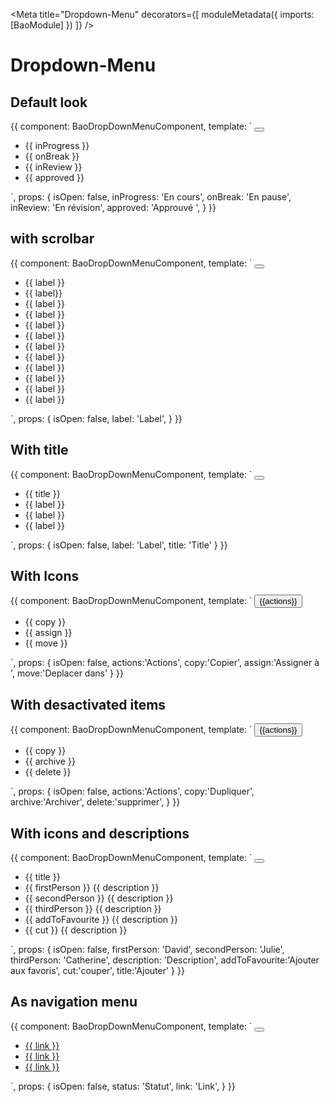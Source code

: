 
<Meta
  title="Dropdown-Menu"
  decorators={[
    moduleMetadata({
      imports: [BaoModule]
    })
  ]}
/>

# Dropdown-Menu

## Default look

<Preview>
  <Story name="dropdown-menu">
    {{
      component: BaoDropDownMenuComponent,
      template: `
            <button bao-button  (click)="isOpen = !isOpen" type="utility" level="tertiary" cdkOverlayOrigin #trigger="cdkOverlayOrigin">
              <bao-icon svgIcon="icon-more-vertical"></bao-icon>
            </button>
            <bao-dropdown-menu aria-expanded="true" [triggerOrigin]="trigger" class="visible-scrollbar" [(isOpen)]="isOpen">
              <ul>
                <li bao-dropdown-menu-item > {{ inProgress }} </li>
                <li bao-dropdown-menu-item > {{ onBreak }} </li>
                <li bao-dropdown-menu-item > {{ inReview }} </li>
                <li bao-dropdown-menu-item > {{ approved }} </li>
              </ul>
            </bao-dropdown-menu>
    `,
      props: {
        isOpen: false,
        inProgress: 'En cours',
        onBreak: 'En pause',
        inReview: 'En révision',
        approved: 'Approuvé ',
      }
    }}
  </Story>
</Preview>

## with scrolbar

<Preview>
  <Story name="dropdown-menu-with-scrollbar">
    {{
      component: BaoDropDownMenuComponent,
      template: `
            <button bao-button (click)="isOpen = !isOpen" type="utility" level="tertiary" cdkOverlayOrigin #trigger="cdkOverlayOrigin">
              <bao-icon svgIcon="icon-chevron-right"></bao-icon>
            </button>
            <bao-dropdown-menu aria-expanded="true" [triggerOrigin]="trigger" class="visible-scrollbar" [(isOpen)]="isOpen">
              <ul>
                <li bao-dropdown-menu-item >{{ label }}</li>
                <li bao-dropdown-menu-item >{{ label}}</li>
                <li bao-dropdown-menu-item >{{ label }}</li>
                <li bao-dropdown-menu-item >{{ label }}</li>               
                <li bao-dropdown-menu-item >{{ label }}</li>
                <li bao-dropdown-menu-item >{{ label }}</li>
                <li bao-dropdown-menu-item >{{ label }}</li>
                <li bao-dropdown-menu-item >{{ label }}</li>
                <li bao-dropdown-menu-item >{{ label }}</li>
                <li bao-dropdown-menu-item >{{ label }}</li>
                <li bao-dropdown-menu-item >{{ label }}</li>
                <li bao-dropdown-menu-item >{{ label }}</li>
              </ul>
            </bao-dropdown-menu>
    `,
      props: {
        isOpen: false,
        label: 'Label',
      }
    }}
  </Story>
</Preview>

## With title

<Preview>
  <Story name="dropdown-menu with title">
    {{
      component: BaoDropDownMenuComponent,
      template: `
            <button bao-button (click)="isOpen = !isOpen"  type="utility" level="tertiary" cdkOverlayOrigin #trigger="cdkOverlayOrigin">
              <bao-icon svgIcon="icon-chevron-up"></bao-icon>
            </button>
            <bao-dropdown-menu  aria-expanded="true" [triggerOrigin]="trigger" [(isOpen)]="isOpen" >
              <ul>
                <li bao-dropdown-menu-title aria-current="page">{{ title }}</li>
                <li bao-dropdown-menu-item >{{ label }}</li>
                <li bao-dropdown-menu-item >{{ label }}</li>
                <li bao-dropdown-menu-item >{{ label }}</li>
              </ul>
            </bao-dropdown-menu>
    `,
      props: {
        isOpen: false,
        label: 'Label',
        title: 'Title'
      }
    }}
  </Story>
</Preview>

## With Icons

<Preview>
  <Story name="dropdown-menu with icons">
    {{
      component: BaoDropDownMenuComponent,
      template: `
           <button bao-button (click)="isOpen = !isOpen" type="utility" level="secondary" cdkOverlayOrigin #trigger="cdkOverlayOrigin" 
            size="medium" style="margin-right: 1rem;">
              <span>{{actions}}</span>
              <bao-icon svgIcon="icon-chevron-down"></bao-icon>
            </button>
            <bao-dropdown-menu  [triggerOrigin]="trigger" [(isOpen)]="isOpen">
              <ul>
                <li bao-dropdown-menu-item>
                  <bao-icon svgIcon="icon-copy"></bao-icon>{{ copy }}
                </li>
                <li bao-dropdown-menu-item>
                  <bao-icon svgIcon="icon-user"></bao-icon>{{ assign }}
                </li>
                <li bao-dropdown-menu-item>
                  <bao-icon svgIcon="icon-folder"></bao-icon>{{ move }}
                </li>
              </ul>
            </bao-dropdown-menu>
    `,
      props: {
        isOpen: false,
        actions:'Actions',
        copy:'Copier',
        assign:'Assigner à ',
        move:'Deplacer dans'
      }
    }}
  </Story>
</Preview>

## With desactivated items

<Preview>
  <Story name="dropdown-menu with desactivated items">
    {{
      component: BaoDropDownMenuComponent,
      template: `
           <button bao-button (click)="isOpen = !isOpen" type="editorial" level="primary" cdkOverlayOrigin #trigger="cdkOverlayOrigin" 
            size="medium" style="margin-right: 1rem;">
              <span>{{actions}}</span>
              <bao-icon svgIcon="icon-chevron-up"></bao-icon>
            </button>
            <bao-dropdown-menu aria-expanded="true" [triggerOrigin]="trigger" [(isOpen)]="isOpen">
              <ul>
                <li bao-dropdown-menu-item [isDisabled]="true">
                  <bao-icon svgIcon="icon-copy" color="tertiary"></bao-icon>{{ copy }}
                </li>   
                <li bao-dropdown-menu-item> 
                  <bao-icon svgIcon="icon-archive"></bao-icon>{{ archive }}
                </li>
                <li bao-dropdown-menu-item [isDisabled]="true"> 
                  <bao-icon svgIcon="icon-trash"></bao-icon>{{ delete }}
                </li>
              </ul>
            </bao-dropdown-menu>
    `,
      props: {
        isOpen: false,
        actions:'Actions',
        copy:'Dupliquer',
        archive:'Archiver',
        delete:'supprimer',
      }
    }}
  </Story>
</Preview>

## With icons and descriptions

<Preview>
  <Story name="dropdown-menu with icons and descriptions">
    {{
      component: BaoDropDownMenuComponent,
      template: `
            <button bao-button (click)="isOpen = !isOpen" type="utility" level="tertiary" cdkOverlayOrigin #trigger="cdkOverlayOrigin">
              <bao-icon svgIcon="icon-more-vertical"></bao-icon>
            </button>
            <bao-dropdown-menu aria-expanded="true" [triggerOrigin]="trigger" [(isOpen)]="isOpen">
              <ul>
                <li bao-dropdown-menu-title>{{ title }}</li>
                <li bao-dropdown-menu-item >
                    <bao-icon svgIcon="icon-user"></bao-icon>
                  <bao-dropdown-menu-content>
                    <bao-dropdown-menu-label >{{ firstPerson }}</bao-dropdown-menu-label>
                    <bao-dropdown-menu-description>{{ description }}</bao-dropdown-menu-description>
                  </bao-dropdown-menu-content>
                </li>
                  <li bao-dropdown-menu-item>
                    <bao-icon svgIcon="icon-user"></bao-icon>
                    <bao-dropdown-menu-content>
                      <bao-dropdown-menu-label>{{ secondPerson }}</bao-dropdown-menu-label>
                      <bao-dropdown-menu-description>{{ description }}</bao-dropdown-menu-description>
                  </bao-dropdown-menu-content>
                </li>
                <li bao-dropdown-menu-item>
                  <bao-icon svgIcon="icon-user"></bao-icon>
                  <bao-dropdown-menu-content>
                    <bao-dropdown-menu-label>{{ thirdPerson }}</bao-dropdown-menu-label>
                    <bao-dropdown-menu-description>{{ description }}</bao-dropdown-menu-description>
                  </bao-dropdown-menu-content>
                </li>
                <bao-divider></bao-divider>
                <li bao-dropdown-menu-item>
                  <bao-icon svgIcon="icon-star"></bao-icon>
                  <bao-dropdown-menu-content>
                    <bao-dropdown-menu-label>{{ addToFavourite }}</bao-dropdown-menu-label>
                    <bao-dropdown-menu-description>{{ description }}</bao-dropdown-menu-description>
                  </bao-dropdown-menu-content>
                </li>
                <li bao-dropdown-menu-item>
                  <bao-icon svgIcon="icon-cut"></bao-icon>
                  <bao-dropdown-menu-content>
                    <bao-dropdown-menu-label>{{ cut }}</bao-dropdown-menu-label>
                    <bao-dropdown-menu-description>{{ description }}</bao-dropdown-menu-description>
                  </bao-dropdown-menu-content>
                </li>
              </ul>
            </bao-dropdown-menu>
    `,
      props: {
        isOpen: false,
        firstPerson: 'David',
        secondPerson: 'Julie',
        thirdPerson: 'Catherine',
        description: 'Description',
        addToFavourite:'Ajouter aux favoris',
        cut:'couper',
        title:'Ajouter'
      }
    }}
  </Story>
</Preview>

## As navigation menu 

<Preview>
  <Story name="dropdown-menu as navigation menu">
    {{
      component: BaoDropDownMenuComponent,
      template: `
            <button bao-button (click)="isOpen = !isOpen" type="utility" level="tertiary" cdkOverlayOrigin #trigger="cdkOverlayOrigin" 
            size="medium" style="margin-right: 1rem;">    
              <bao-icon svgIcon="icon-chevron-down"></bao-icon>
            </button>
            <bao-dropdown-menu aria-expanded="true" aria-current="page" [triggerOrigin]="trigger" [(isOpen)]="isOpen">
              <ul>
                <li bao-dropdown-menu-item [isCurrent]="true">
                  <a bao-dropdown-menu-label href="#">{{ link }}</a>
                </li>
                <li bao-dropdown-menu-item>
                  <a bao-dropdown-menu-label href="#" >{{ link }}</a>
                </li> 
                <li bao-dropdown-menu-item>
                  <a bao-dropdown-menu-label href="#">{{ link }}</a>
                </li>   
              </ul>
            </bao-dropdown-menu>
    `,
      props: {
        isOpen: false,
        status: 'Statut',
        link: 'Link',
      }
    }}
  </Story>
</Preview>
